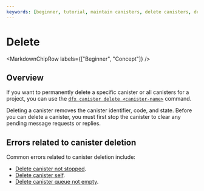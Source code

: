 ```yaml
---
keywords: [beginner, tutorial, maintain canisters, delete canisters, delete]
---
```



# Delete

<MarkdownChipRow labels={["Beginner", "Concept"]} />

## Overview

If you want to permanently delete a specific <GlossaryTooltip>canister</GlossaryTooltip> or all canisters for a project, you can use the [`dfx canister delete <canister-name>`](/docs/current/developer-docs/developer-tools/cli-tools/cli-reference/dfx-canister#dfx-canister-delete) command.

Deleting a canister removes the canister identifier, code, and state. Before you can delete a canister, you must first stop the canister to clear any pending message requests or replies.

## Errors related to canister deletion

Common errors related to canister deletion include:

- [Delete canister not stopped](/docs/current/references/execution-errors#delete-canister-not-stopped).
- [Delete canister self](/docs/current/references/execution-errors#delete-canister-self).
- [Delete canister queue not empty](/docs/current/references/execution-errors#delete-canister-queue-not-empty).
